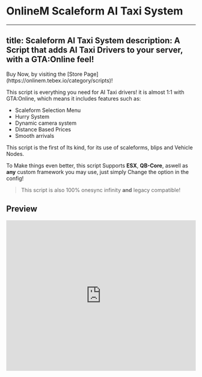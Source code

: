 # OnlineM Scaleform AI Taxi System

---
title: Scaleform AI Taxi System
description: A Script that adds AI Taxi Drivers to your server, with a GTA:Online feel!
---



<Callout type="info">
    Buy Now, by visiting the [Store Page](https://onlinem.tebex.io/category/scripts)!
</Callout>


This script is everything you need for AI Taxi drivers! it is almost 1:1 with GTA:Online, which means it includes features such as:

- Scaleform Selection Menu
- Hurry System
- Dynamic camera system
- Distance Based Prices
- Smooth arrivals

This script is the first of Its kind, for its use of scaleforms, blips and Vehicle Nodes.

 To Make things even better, this script Supports **ESX**, **QB-Core**, aswell as **any** custom framework you may use, just simply Change the option in the config!
 
>  This script is also 100% onesync infinity **and** legacy compatible!  

## Preview

<iframe width="100%" height="400" src="https://www.youtube.com/embed/G8Iew7dQgB4?si=H4tatv6Z7ii-SbKv" title="YouTube video player" frameborder="0" allow="accelerometer; autoplay; clipboard-write; encrypted-media; gyroscope; picture-in-picture; web-share" allowfullscreen></iframe>

